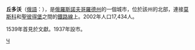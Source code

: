 {{Multiple issues|
{{Unreferenced|time=2017-12-20T18:18:47+00:00}}
{{Expand|time=2017-12-20T18:18:47+00:00}}
{{Update|time=2017-12-20}}
}}
{{coord|59|08|N|31|40|E|display=title}}
'''丘多沃'''（[[俄語|俄語]]：'''{{lang|ru|Чýдово}}'''），是[[俄羅斯|俄羅斯]][[諾夫哥羅德州|諾夫哥羅德州]]的一個城市，位於該州的北部，連接[[莫斯科|莫斯科]]和[[聖彼得堡|聖彼得堡]]之間的[[莫斯科-聖彼得堡鐵路|鐵路線]]上。2002年人口17,434人。

1539年首見於文獻。1937年設市。

{{諾夫哥羅德州城市}}
{{俄羅斯地理小作品}}
[[Category:諾夫哥羅德州城市|Ч]]